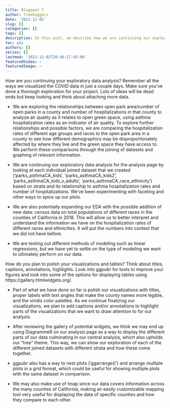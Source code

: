 ```yaml
---
title: Blogpost 7
author: Treehuggers
date: '2022-12-02'
slug: []
categories: []
tags: []
description: In this post, we describe how we are continuing our exploratory data analysis and how we plan to polish our visualizations and tables.
toc: yes
authors: []
series: []
lastmod: '2022-12-02T20:46:17-05:00'
featuredVideo: ~
featuredImage: ~
---
```


How are you continuing your exploratory data analysis? Remember all the ways we visualized the COVID data in just a couple days. Make sure you’ve done a thorough exploration for your project. Lots of ideas will be dead ends but keep looking and think about attaching more data.

* We are exploring the relationships between open park area/number of open parks in a county and number of hospitalizations in that county to analyze air quality as it relates to open green space, using asthma hospitalization rates as an indicator of air quality. To explore further relationships and possible factors, we are comparing the hospitalization rates of different age groups and races to the open park area in a county to see how different demographics may be disproportionately affected by where they live and the green space they have access to. We perform these comparisons through the joining of datasets and graphing of relevant information.

* We are continuing our exploratory data analysis for the analysis page by looking at each individual joined dataset that we created (‘parks_asthmaCA_kids’, ‘parks_asthmaCA_kids2’, ‘parks_asthmaCA_kids_v_adults’, ‘parks_asthmaCA_race_ethnicity’) based on strata and its relationship to asthma hospitalization rates and number of hospitalizations. We’ve been experimenting with faceting and other ways to spice up our plots.

* We are also potentially expanding our EDA with the possible addition of new data: census data on total populations of different races in the counties of California in 2018. This will allow us to better interpret and understand the information we have on the hospitalization rates of different races and ethnicities. It will put the numbers into context that we did not have before.

* We are testing out different methods of modeling such as linear regressions, but we have yet to settle on the type of modeling we want to ultimately perform on our data.


How do you plan to polish your visualizations and tables? Think about titles, captions, annotations, highlights. Look into ggpubr for tools to improve your figures and look into some of the options for displaying tables using https://gallery.htmlwidgets.org/.

* Part of what we have done so far is polish our visualizations with titles, proper labels with text angles that make the county names more legible, and the viridis color palettes. As we continue finalizing our visualizations, we plan to add captions and/or annotations to highlight parts of the visualizations that we want to draw attention to for our analysis.

* After reviewing the gallery of potential widgets, we think we may end up using DiagrammeR on our analysis page as a way to display the different parts of our data culminating in our central analysis, which also upholds our “tree” theme. This way, we can show our exploration of each of the different joined datasets with different strata and how these come together. 

* ggpubr also has a way to nest plots (‘ggarrange()’) and arrange multiple plots in a grid format, which could be useful for showing multiple plots with the same dataset in comparison.

* We may also make use of tmap since our data covers information across the many counties of California, making an easily customizable mapping tool very useful for displaying the data of specific counties and how they compare to each other.




